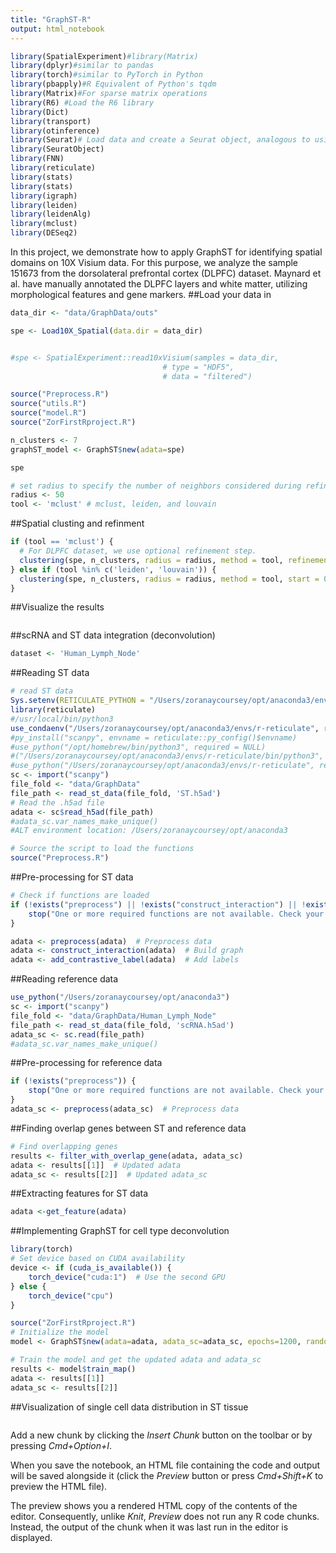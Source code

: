 ```yaml
---
title: "GraphST-R"
output: html_notebook
---
```



```r
library(SpatialExperiment)#library(Matrix) 
library(dplyr)#similar to pandas
library(torch)#similar to PyTorch in Python
library(pbapply)#R Equivalent of Python's tqdm
library(Matrix)#For sparse matrix operations
library(R6) #Load the R6 library
library(Dict)
library(transport)
library(otinference)
library(Seurat)# Load data and create a Seurat object, analogous to using scanpy
library(SeuratObject)
library(FNN) 
library(reticulate)
library(stats)
library(stats)
library(igraph)
library(leiden)
library(leidenAlg)
library(mclust)
library(DESeq2)
```
In this project, we demonstrate how to apply GraphST for identifying spatial domains on 10X Visium data. For this purpose, we analyze the sample 151673 from the dorsolateral prefrontal cortex (DLPFC) dataset. Maynard et al. have manually annotated the DLPFC layers and white matter, utilizing morphological features and gene markers.
##Load your data in
```r
data_dir <- "data/GraphData/outs"

spe <- Load10X_Spatial(data.dir = data_dir)


#spe <- SpatialExperiment::read10xVisium(samples = data_dir,
                                  # type = "HDF5",
                                  # data = "filtered")

```

```r
source("Preprocess.R")
source("utils.R")
source("model.R")
source("ZorFirstRproject.R")
```



```r
n_clusters <- 7
graphST_model <- GraphST$new(adata=spe)
```

```r
spe
```
```r
# set radius to specify the number of neighbors considered during refinement
radius <- 50
tool <- 'mclust' # mclust, leiden, and louvain
```
##Spatial clusting and refinment

```r
if (tool == 'mclust') {
  # For DLPFC dataset, we use optional refinement step.
  clustering(spe, n_clusters, radius = radius, method = tool, refinement = TRUE)
} else if (tool %in% c('leiden', 'louvain')) {
  clustering(spe, n_clusters, radius = radius, method = tool, start = 0.1, end = 2.0, increment = 0.01, refinement = FALSE)
}

```
##Visualize the results
```r

```



##scRNA and ST data integration (deconvolution)
```r
dataset <- 'Human_Lymph_Node'

```
##Reading ST data 
```r
# read ST data
Sys.setenv(RETICULATE_PYTHON = "/Users/zoranaycoursey/opt/anaconda3/envs/r-reticulate")
library(reticulate)
#/usr/local/bin/python3
use_condaenv("/Users/zoranaycoursey/opt/anaconda3/envs/r-reticulate", required = TRUE)
#py_install("scanpy", envname = reticulate::py_config()$envname) 
#use_python("/opt/homebrew/bin/python3", required = NULL)
#("/Users/zoranaycoursey/opt/anaconda3/envs/r-reticulate/bin/python3", required = NULL)
#use_python("/Users/zoranaycoursey/opt/anaconda3/envs/r-reticulate", required = NULL)
sc <- import("scanpy")
file_fold <- "data/GraphData"
file_path <- read_st_data(file_fold, 'ST.h5ad')
# Read the .h5ad file
adata <- sc$read_h5ad(file_path)
#adata_sc.var_names_make_unique()
#ALT environment location: /Users/zoranaycoursey/opt/anaconda3
```


```r
# Source the script to load the functions
source("Preprocess.R")
```

##Pre-processing for ST data
```r
# Check if functions are loaded
if (!exists("preprocess") || !exists("construct_interaction") || !exists("add_contrastive_label")) {
    stop("One or more required functions are not available. Check your source file.")
}

adata <- preprocess(adata)  # Preprocess data
adata <- construct_interaction(adata)  # Build graph
adata <- add_contrastive_label(adata)  # Add labels
```

##Reading reference data
```r
use_python("/Users/zoranaycoursey/opt/anaconda3")
sc <- import("scanpy")
file_fold <- "data/GraphData/Human_Lymph_Node"
file_path <- read_st_data(file_fold, 'scRNA.h5ad')
adata_sc <- sc.read(file_path)
#adata_sc.var_names_make_unique()

```

##Pre-processing for reference data

```r
if (!exists("preprocess")) {
    stop("One or more required functions are not available. Check your source file.")
}
adata_sc <- preprocess(adata_sc)  # Preprocess data
```

##Finding overlap genes between ST and reference data
```r
# Find overlapping genes
results <- filter_with_overlap_gene(adata, adata_sc)
adata <- results[[1]]  # Updated adata
adata_sc <- results[[2]]  # Updated adata_sc
```

##Extracting features for ST data
```r
adata <-get_feature(adata)
```

##Implementing GraphST for cell type deconvolution
```r
library(torch)
# Set device based on CUDA availability
device <- if (cuda_is_available()) {
    torch_device("cuda:1")  # Use the second GPU
} else {
    torch_device("cpu")
}
```

```r
source("ZorFirstRproject.R")
# Initialize the model
model <- GraphST$new(adata=adata, adata_sc=adata_sc, epochs=1200, random_seed=50, device=device, deconvolution=TRUE)
```

```r
# Train the model and get the updated adata and adata_sc
results <- model$train_map()
adata <- results[[1]]
adata_sc <- results[[2]]
```

##Visualization of single cell data distribution in ST tissue
```r

```





















Add a new chunk by clicking the *Insert Chunk* button on the toolbar or by pressing *Cmd+Option+I*.

When you save the notebook, an HTML file containing the code and output will be saved alongside it (click the *Preview* button or press *Cmd+Shift+K* to preview the HTML file). 

The preview shows you a rendered HTML copy of the contents of the editor. Consequently, unlike *Knit*, *Preview* does not run any R code chunks. Instead, the output of the chunk when it was last run in the editor is displayed.

